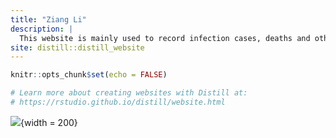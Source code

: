 ```yaml
---
title: "Ziang Li"
description: |
  This website is mainly used to record infection cases, deaths and other related data in some countries since the COVID-19 outbreak. We hope that through the changing trends of these data, we can gain insight into the impact of the epidemic on this country or region, and whether the government's control of the epidemic is effective.
site: distill::distill_website
---
```


```r
knitr::opts_chunk$set(echo = FALSE)

# Learn more about creating websites with Distill at:
# https://rstudio.github.io/distill/website.html

```


![](58836980_401.jpeg){width = 200}



